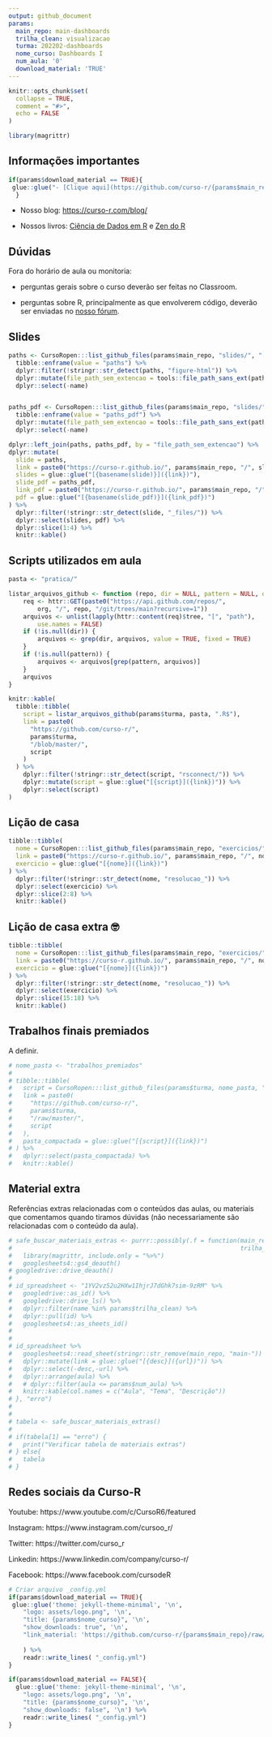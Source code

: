 ```yaml
---
output: github_document
params:
  main_repo: main-dashboards
  trilha_clean: visualizacao
  turma: 202202-dashboards
  nome_curso: Dashboards I
  num_aula: '0'
  download_material: 'TRUE'
---
```


<!-- README.md is generated from README.Rmd. Please edit that file -->

```r
knitr::opts_chunk$set(
  collapse = TRUE,
  comment = "#>",
  echo = FALSE
)

library(magrittr)
```

## Informações importantes

```r
if(params$download_material == TRUE){
 glue::glue("- [Clique aqui](https://github.com/curso-r/{params$main_repo}/raw/master/material_do_curso.zip) para baixar o material do curso.")
  }
```

- Nosso blog: [https://curso-r.com/blog/](https://curso-r.com/blog/)

- Nossos livros: [Ciência de Dados em R](https://livro.curso-r.com/) e [Zen do R](https://curso-r.github.io/zen-do-r/)

## Dúvidas

Fora do horário de aula ou monitoria:

- perguntas gerais sobre o curso deverão ser feitas no Classroom.

- perguntas sobre R, principalmente as que envolverem código, deverão ser enviadas no [nosso fórum](https://discourse.curso-r.com/).


## Slides

```r
paths <- CursoRopen:::list_github_files(params$main_repo, "slides/", "[0-9]-.*html$") %>% 
  tibble::enframe(value = "paths") %>% 
  dplyr::filter(!stringr::str_detect(paths, "figure-html")) %>% 
  dplyr::mutate(file_path_sem_extencao = tools::file_path_sans_ext(paths)) %>% 
  dplyr::select(-name)


paths_pdf <- CursoRopen:::list_github_files(params$main_repo, "slides/", "[0-9]-.*pdf$") %>% 
  tibble::enframe(value = "paths_pdf") %>% 
  dplyr::mutate(file_path_sem_extencao = tools::file_path_sans_ext(paths_pdf)) %>%
  dplyr::select(-name)

dplyr::left_join(paths, paths_pdf, by = "file_path_sem_extencao") %>% 
dplyr::mutate(
  slide = paths,
  link = paste0("https://curso-r.github.io/", params$main_repo, "/", slide),
  slides = glue::glue("[{basename(slide)}]({link})"),
  slide_pdf = paths_pdf,
  link_pdf = paste0("https://curso-r.github.io/", params$main_repo, "/", slide_pdf),
  pdf = glue::glue("[{basename(slide_pdf)}]({link_pdf})")
) %>% 
  dplyr::filter(!stringr::str_detect(slide, "_files/")) %>%
  dplyr::select(slides, pdf) %>% 
  dplyr::slice(1:4) %>% 
  knitr::kable()
```


## Scripts utilizados em aula

```r
pasta <- "pratica/"

listar_arquivos_github <- function (repo, dir = NULL, pattern = NULL, org = "curso-r") {
    req <- httr::GET(paste0("https://api.github.com/repos/", 
        org, "/", repo, "/git/trees/main?recursive=1"))
    arquivos <- unlist(lapply(httr::content(req)$tree, "[", "path"), 
        use.names = FALSE)
    if (!is.null(dir)) {
        arquivos <- grep(dir, arquivos, value = TRUE, fixed = TRUE)
    }
    if (!is.null(pattern)) {
        arquivos <- arquivos[grep(pattern, arquivos)]
    }
    arquivos
}

knitr::kable(
  tibble::tibble(
    script = listar_arquivos_github(params$turma, pasta, ".R$"),
    link = paste0(
      "https://github.com/curso-r/",
      params$turma,
      "/blob/master/",
      script
    )
  ) %>%
    dplyr::filter(!stringr::str_detect(script, "rsconnect/")) %>%
    dplyr::mutate(script = glue::glue("[{script}]({link})")) %>%
    dplyr::select(script)
)
```


## Lição de casa

```r
tibble::tibble(
  nome = CursoRopen:::list_github_files(params$main_repo, "exercicios/"),
  link = paste0("https://curso-r.github.io/", params$main_repo, "/", nome),
  exercicio = glue::glue("[{nome}]({link})")
) %>%
  dplyr::filter(!stringr::str_detect(nome, "resolucao_")) %>% 
  dplyr::select(exercicio) %>% 
  dplyr::slice(2:8) %>% 
  knitr::kable()
```


## Lição de casa extra &#x1f913;

```r
tibble::tibble(
  nome = CursoRopen:::list_github_files(params$main_repo, "exercicios/"),
  link = paste0("https://curso-r.github.io/", params$main_repo, "/", nome),
  exercicio = glue::glue("[{nome}]({link})")
) %>%
  dplyr::filter(!stringr::str_detect(nome, "resolucao_")) %>% 
  dplyr::select(exercicio) %>% 
  dplyr::slice(15:18) %>% 
  knitr::kable()
```


## Trabalhos finais premiados

A definir.

```r
# nome_pasta <- "trabalhos_premiados"
# 
# tibble::tibble(
#   script = CursoRopen:::list_github_files(params$turma, nome_pasta, ".zip|.rar"),
#   link = paste0(
#     "https://github.com/curso-r/",
#     params$turma,
#     "/raw/master/",
#     script
#   ),
#   pasta_compactada = glue::glue("[{script}]({link})")
# ) %>% 
#   dplyr::select(pasta_compactada) %>% 
#   knitr::kable()
```



## Material extra

Referências extras relacionadas com o conteúdos das aulas, ou materiais que comentamos quando tiramos dúvidas (não necessariamente são relacionadas com o conteúdo da aula).

```r
# safe_buscar_materiais_extras <- purrr::possibly(.f = function(main_repo = params$main_repo, 
#                                                               trilha_clean = params$trilha_clean){
#   library(magrittr, include.only = "%>%")
#   googlesheets4::gs4_deauth()
# googledrive::drive_deauth()
# 
# id_spreadsheet <- "1YV2vz52u2HXw1IhjrJ7dGhk7sim-9zRM" %>%
#   googledrive::as_id() %>%
#   googledrive::drive_ls() %>%
#   dplyr::filter(name %in% params$trilha_clean) %>%
#   dplyr::pull(id) %>%
#   googlesheets4::as_sheets_id()
# 
# 
# id_spreadsheet %>%
#   googlesheets4::read_sheet(stringr::str_remove(main_repo, "main-")) %>%
#   dplyr::mutate(link = glue::glue("[{desc}]({url})")) %>%
#   dplyr::select(-desc,-url) %>%
#   dplyr::arrange(aula) %>%
#   # dplyr::filter(aula <= params$num_aula) %>%
#   knitr::kable(col.names = c("Aula", "Tema", "Descrição")) 
# }, "erro")
# 
# 
# tabela <- safe_buscar_materiais_extras()
# 
# if(tabela[1] == "erro") {
#   print("Verificar tabela de materiais extras")
# } else{
#   tabela
# }

```

## Redes sociais da Curso-R


Youtube: https://www.youtube.com/c/CursoR6/featured

Instagram: https://www.instagram.com/cursoo_r/

Twitter: https://twitter.com/curso_r

Linkedin: https://www.linkedin.com/company/curso-r/

Facebook: https://www.facebook.com/cursodeR



```r
# Criar arquivo _config.yml
if(params$download_material == TRUE){
 glue::glue('theme: jekyll-theme-minimal', '\n',
    "logo: assets/logo.png", '\n',
    "title: {params$nome_curso}", '\n',
    "show_downloads: true", '\n',
    "link_material: 'https://github.com/curso-r/{params$main_repo}/raw/master/material_do_curso.zip'", '\n'
    
    ) %>%
    readr::write_lines( "_config.yml")
}

if(params$download_material == FALSE){
  glue::glue('theme: jekyll-theme-minimal', '\n',
    "logo: assets/logo.png", '\n',
    "title: {params$nome_curso}", '\n',
    "show_downloads: false", '\n') %>%
    readr::write_lines( "_config.yml")
}
```
